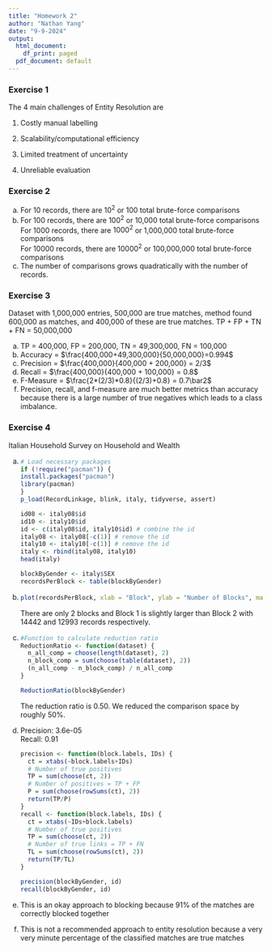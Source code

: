 ```yaml
---
title: "Homework 2"
author: "Nathan Yang"
date: "9-9-2024"
output:
  html_document:
    df_print: paged
  pdf_document: default
---
```


### Exercise 1

The 4 main challenges of Entity Resolution are

1.  Costly manual labelling

2.  Scalability/computational efficiency

3.  Limited treatment of uncertainty

4.  Unreliable evaluation

### Exercise 2

a.  For 10 records, there are $10^2$ or 100 total brute-force comparisons
b.  For 100 records, there are $100^2$ or 10,000 total brute-force comparisons\
    For 1000 records, there are $1000^2$ or 1,000,000 total brute-force comparisons\
    For 10000 records, there are $10000^2$ or 100,000,000 total brute-force comparisons\
c.  The number of comparisons grows quadratically with the number of records.\

### Exercise 3

Dataset with 1,000,000 entries, 500,000 are true matches, method found 600,000 as matches, and 400,000 of these are true matches. TP + FP + TN + FN = 50,000,000\

a.  TP = 400,000, FP = 200,000, TN = 49,300,000, FN = 100,000
b.  Accuracy = $\frac{400,000+49,300,000}{50,000,000}=0.994$
c.  Precision = $\frac{400,000}{400,000 + 200,000} = 2/3$
d.  Recall = $\frac{400,000}{400,000 + 100,000} = 0.8$
e.  F-Measure = $\frac{2*(2/3)*0.8}{(2/3)+0.8} = 0.7\bar2$
f.  Precision, recall, and f-measure are much better metrics than accuracy because there is a large number of true negatives which leads to a class imbalance.

### Exercise 4

Italian Household Survey on Household and Wealth

a.  

    ```r
    # Load necessary packages
    if (!require("pacman")) {
    install.packages("pacman")
    library(pacman)
    }
    p_load(RecordLinkage, blink, italy, tidyverse, assert)

    id08 <- italy08$id
    id10 <- italy10$id
    id <- c(italy08$id, italy10$id) # combine the id
    italy08 <- italy08[-c(1)] # remove the id
    italy10 <- italy10[-c(1)] # remove the id
    italy <- rbind(italy08, italy10)
    head(italy)

    blockByGender <- italy$SEX
    recordsPerBlock <- table(blockByGender)
    ```

b.  

    ```r
    plot(recordsPerBlock, xlab = "Block", ylab = "Number of Blocks", main = "Block Size Distribution")
    ```

    There are only 2 blocks and Block 1 is slightly larger than Block 2 with 14442 and 12993 records respectively.

c.  

    ```r
    #Function to calculate reduction ratio
    ReductionRatio <- function(dataset) {
      n_all_comp = choose(length(dataset), 2)
      n_block_comp = sum(choose(table(dataset), 2))
      (n_all_comp - n_block_comp) / n_all_comp
    }

    ReductionRatio(blockByGender)
    ```

    The reduction ratio is 0.50. We reduced the comparison space by roughly 50%.

d.  Precision: 3.6e-05\
    Recall: 0.91

    ```r

    precision <- function(block.labels, IDs) {
      ct = xtabs(~block.labels+IDs)
      # Number of true positives
      TP = sum(choose(ct, 2))
      # Number of positives = TP + FP
      P = sum(choose(rowSums(ct), 2))
      return(TP/P)
    }
    recall <- function(block.labels, IDs) {
      ct = xtabs(~IDs+block.labels)
      # Number of true positives
      TP = sum(choose(ct, 2))
      # Number of true links = TP + FN
      TL = sum(choose(rowSums(ct), 2))
      return(TP/TL)
    }

    precision(blockByGender, id)
    recall(blockByGender, id)
    ```

e.  This is an okay approach to blocking because 91% of the matches are correctly blocked together

f.  This is not a recommended approach to entity resolution because a very very minute percentage of the classified matches are true matches
